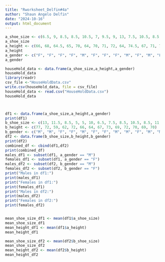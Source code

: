 ```yaml
---
title: "Rworksheet_Delfin#4a"
author: "Shaun Angelo Delfin"
date: "2024-10-16"
output: html_document
---
```


```r
a_shoe_size <- c(6.5, 9, 8.5, 8.5, 10.5, 7, 9.5, 9, 13, 7.5, 10.5, 8.5, 12, 10.5)
a_shoe_size
a_height <- c(66, 68, 64.5, 65, 70, 64, 70, 71, 72, 64, 74.5, 67, 71, 71)
a_height
a_gender <- c("F", "F", "F", "F", "M", "F", "F", "F", "M", "F", "M", "F", "M", "M")
a_gender

houseHold_data <- data.frame(a_shoe_size,a_height,a_gender)
houseHold_data
library(readr)
csv_file <-"HouseHoldData.csv"
write.csv(houseHold_data, file = csv_file)
houseHold_data <- read.csv("HouseHoldData.csv")
houseHold_data



df1 <- data.frame(a_shoe_size,a_height,a_gender)
print(df1)
b_shoe_size <- c(13, 11.5, 8.5, 5, 5, 10, 6.5, 7.5, 8.5, 10.5, 8.5, 11, 9, 13)
b_height <- c(77, 72, 59, 62, 72, 66, 64, 67, 73, 69, 72, 70, 69, 70)
b_gender <- c("M", "M", "F", "F", "M", "F", "F", "M", "M", "F", "M", "M", "M", "M")
df2 <- data.frame(b_shoe_size,b_height,b_gender)
print(df2)
combined_df <- cbind(df1,df2)
print(combined_df)
males_df1 <- subset(df1, a_gender == "M")
females_df1 <- subset(df1, a_gender == "F")
males_df2 <- subset(df2, b_gender == "M")
females_df2 <- subset(df2, b_gender == "F")
print("Males in df1:")
print(males_df1)
print("Females in df1:")
print(females_df1)
print("Males in df2:")
print(males_df2)
print("Females in df2:")
print(females_df2)


mean_shoe_size_df1 <- mean(df1$a_shoe_size)
mean_shoe_size_df1 
mean_height_df1 <- mean(df1$a_height)
mean_height_df1

mean_shoe_size_df2 <- mean(df2$b_shoe_size)
mean_shoe_size_df2
mean_height_df2 <- mean(df2$b_height)
mean_height_df2
```

